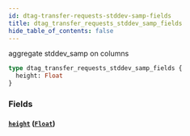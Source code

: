 ```yaml
---
id: dtag-transfer-requests-stddev-samp-fields
title: dtag_transfer_requests_stddev_samp_fields
hide_table_of_contents: false
---
```


aggregate stddev_samp on columns

```graphql
type dtag_transfer_requests_stddev_samp_fields {
  height: Float
}
```

### Fields

#### [`height`](#) ([`Float`](/07-graphql/scalars/float))
